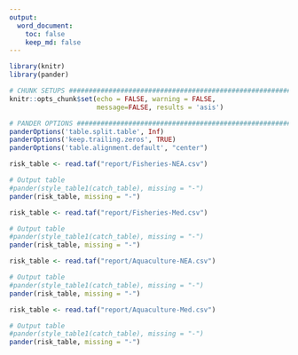 ```yaml
---
output:
  word_document:
    toc: false
    keep_md: false
---
```


```r
library(knitr)
library(pander)
```

```r
# CHUNK SETUPS #################################################################
knitr::opts_chunk$set(echo = FALSE, warning = FALSE,
                      message=FALSE, results = 'asis')
```

```r
# PANDER OPTIONS ##############################################################
panderOptions('table.split.table', Inf)
panderOptions('keep.trailing.zeros', TRUE)
panderOptions('table.alignment.default', "center")
```


```r
risk_table <- read.taf("report/Fisheries-NEA.csv")

# Output table
#pander(style_table1(catch_table), missing = "-")
pander(risk_table, missing = "-")
```

```r
risk_table <- read.taf("report/Fisheries-Med.csv")

# Output table
#pander(style_table1(catch_table), missing = "-")
pander(risk_table, missing = "-")
```

```r
risk_table <- read.taf("report/Aquaculture-NEA.csv")

# Output table
#pander(style_table1(catch_table), missing = "-")
pander(risk_table, missing = "-")
```

```r
risk_table <- read.taf("report/Aquaculture-Med.csv")

# Output table
#pander(style_table1(catch_table), missing = "-")
pander(risk_table, missing = "-")
```
